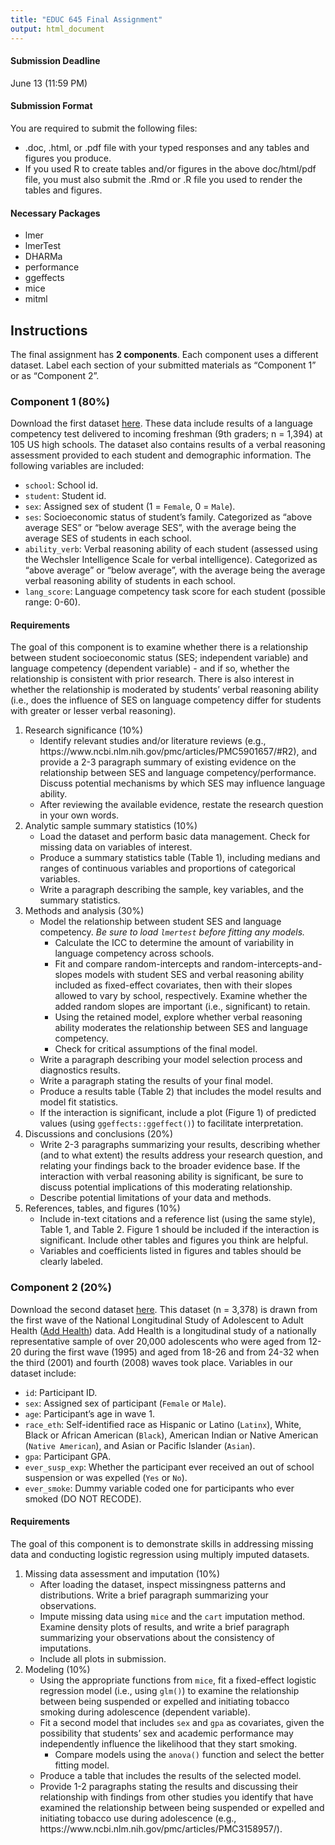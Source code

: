 ```yaml
---
title: "EDUC 645 Final Assignment"
output: html_document
---
```


#### Submission Deadline

June 13 (11:59 PM)

#### Submission Format

You are required to submit the following files:  

 * .doc, .html, or .pdf file with your typed responses and any tables and figures you produce. 
 * If you used R to create tables and/or figures in the above doc/html/pdf file, you must also submit the .Rmd or .R file you used to render the tables and figures. 

#### Necessary Packages

 * lmer
 * lmerTest
 * DHARMa
 * performance
 * ggeffects
 * mice
 * mitml
 
## Instructions

The final assignment has **2 components**. Each component uses a different dataset. Label each section of your submitted materials as "Component 1" or as "Component 2".

### Component 1 (80%)

Download the first dataset [here](https://uo-educ-quant.github.io/645/data/school.RData). These data include results of a language competency test delivered to incoming freshman (9th graders; n = 1,394) at 105 US high schools. The dataset also contains results of a verbal reasoning assessment provided to each student and demographic information. The following variables are included:

 * `school`: School id.
 * `student`: Student id.
 * `sex`: Assigned sex of student (1 = `Female`, 0 = `Male`).
 * `ses`: Socioeconomic status of student's family. Categorized as "above average SES" or "below average SES", with the average being the average SES of students in each school.
 * `ability_verb`: Verbal reasoning ability of each student (assessed using the Wechsler Intelligence Scale for verbal intelligence). Categorized as "above average" or "below average", with the average being the average verbal reasoning ability of students in each school.
 * `lang_score`: Language competency task score for each student (possible range: 0-60).


#### Requirements

The goal of this component is to examine whether there is a relationship between student socioeconomic status (SES; independent variable) and language competency (dependent variable) - and if so, whether the relationship is consistent with prior research. There is also interest in whether the relationship is moderated by students' verbal reasoning ability (i.e., does the influence of SES on language competency differ for students with greater or lesser verbal reasoning).

1. Research significance (10%) 
    + Identify relevant studies and/or literature reviews (e.g., https://www.ncbi.nlm.nih.gov/pmc/articles/PMC5901657/#R2), and provide a 2-3 paragraph summary of existing evidence on the relationship between SES and language competency/performance. Discuss potential mechanisms by which SES may influence language ability. 
    + After reviewing the available evidence, restate the research question in your own words. 

2. Analytic sample summary statistics (10%)
    + Load the dataset and perform basic data management. Check for missing data on variables of interest.
    + Produce a summary statistics table (Table 1), including medians and ranges of continuous variables and proportions of categorical variables.
    + Write a paragraph describing the sample, key variables, and the summary statistics.
 
3. Methods and analysis (30%)
    + Model the relationship between student SES and language competency. *Be sure to load `lmertest` before fitting any models.*
      + Calculate the ICC to determine the amount of variability in language competency across schools. 
      + Fit and compare random-intercepts and random-intercepts-and-slopes models with student SES and verbal reasoning ability included as fixed-effect covariates, then with their slopes allowed to vary by school, respectively. Examine whether the added random slopes are important (i.e., significant) to retain.  
      + Using the retained model, explore whether verbal reasoning ability moderates the relationship between SES and language competency. 
      + Check for critical assumptions of the final model.
    + Write a paragraph describing your model selection process and diagnostics results.
    + Write a paragraph stating the results of your final model.
    + Produce a results table (Table 2) that includes the model results and model fit statistics. 
    + If the interaction is significant, include a plot (Figure 1) of predicted values (using `ggeffects::ggeffect()`) to facilitate interpretation. 

4. Discussions and conclusions (20%)
    + Write 2-3 paragraphs summarizing your results, describing whether (and to what extent) the results address your research question, and relating your findings back to the broader evidence base. If the interaction with verbal reasoning ability is significant, be sure to discuss potential implications of this moderating relationship. 
    + Describe potential limitations of your data and methods.

5. References, tables, and figures (10%)
    + Include in-text citations and a reference list (using the same style), Table 1, and Table 2. Figure 1 should be included if the interaction is significant. Include other tables and figures you think are helpful.
    + Variables and coefficients listed in figures and tables should be clearly labeled. 

### Component 2 (20%)

Download the second dataset [here](https://uo-educ-quant.github.io/645/data/add_health_final_miss.RData). This dataset (n = 3,378) is drawn from the first wave of the National Longitudinal Study of Adolescent to Adult Health ([Add Health](https://addhealth.cpc.unc.edu/data/#public-use)) data. Add Health is a longitudinal study of a nationally representative sample of over 20,000 adolescents who were aged from 12-20 during the first wave (1995) and aged from 18-26 and from 24-32 when the third (2001) and fourth (2008) waves took place. Variables in our dataset include:

 * `id`: Participant ID.
 * `sex`: Assigned sex of participant (`Female` or `Male`).
 * `age`: Participant's age in wave 1.
 * `race_eth`: Self-identified race as Hispanic or Latino (`Latinx`), White, Black or African American (`Black`), American Indian or Native American (`Native American`), and Asian or Pacific Islander (`Asian`).
 * `gpa`: Participant GPA.
 * `ever_susp_exp`: Whether the participant ever received an out of school suspension or was expelled (`Yes` or `No`).
 * `ever_smoke`: Dummy variable coded one for participants who ever smoked (DO NOT RECODE).

#### Requirements

The goal of this component is to demonstrate skills in addressing missing data and conducting logistic regression using multiply imputed datasets. 

1. Missing data assessment and imputation (10%)
    + After loading the dataset, inspect missingness patterns and distributions. Write a brief paragraph summarizing your observations. 
    + Impute missing data using `mice` and the `cart` imputation method. Examine density plots of results, and write a brief paragraph summarizing your observations about the consistency of imputations.
    + Include all plots in submission.
 
2. Modeling (10%)
    + Using the appropriate functions from `mice`, fit a fixed-effect logistic regression model (i.e., using `glm()`) to examine the relationship between being suspended or expelled and initiating tobacco smoking during adolescence (dependent variable).
    + Fit a second model that includes `sex` and `gpa` as covariates, given the possibility that students' sex and academic performance may independently influence the likelihood that they start smoking. 
      + Compare models using the `anova()` function and select the better fitting model. 
    + Produce a table that includes the results of the selected model. 
    + Provide 1-2 paragraphs stating the results and discussing their relationship with findings from other studies you identify that have examined the relationship between being suspended or expelled and initiating tobacco use during adolescence (e.g., https://www.ncbi.nlm.nih.gov/pmc/articles/PMC3158957/).